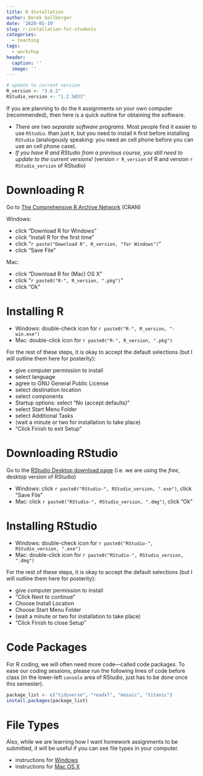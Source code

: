 ```yaml
---
title: R Installation
author: Derek Sollberger
date: '2020-01-19'
slug: r-installation-for-students
categories:
  - teaching
tags:
  - workshop
header:
  caption: ''
  image: ''
---
```


```r
# update to current version
R_version <- "3.6.2"
RStudio_version <- "1.2.5033"
```

If you are planning to do the `R` assignments on your own computer (recommended), then here is a quick outline for obtaining the software.

* *There are two separate software programs*.  Most people find it easier to use `RStudio`. than just `R`, but you need to install `R` first before installing `RStudio` (analogously speaking:  you need an cell phone before you can use an cell phone case).
* *If you have R and RStudio from a previous course, you still need to update to the current versions!* (version `r R_version` of R and version `r RStudio_version` of RStudio)

# Downloading R

Go to [The Comprehensive R Archive Network](https://cran.r-project.org/) (CRAN)

Windows:

* click "Download R for Windows"
* click "install R for the first time"
* click "`r paste("Download R", R_version, "for Windows")`"
* click "Save File"

Mac: 

* click "Download R for (Mac) OS X"
* click "`r paste0("R-", R_version, ".pkg")`"
* click "Ok"

# Installing R

* Windows:  double-check icon for `r paste0("R-", R_version, "-win.exe")`
* Mac:  double-click icon for `r paste0("R-", R_version, ".pkg")`

For the rest of these steps, it is okay to accept the default selections (but I will outline them here for posterity):

* give computer permission to install
* select language
* agree to GNU General Public License
* select destination location
* select components
* Startup options: select "No (accept defaults)"
* select Start Menu Folder
* select Additional Tasks
* (wait a minute or two for installation to take place)
* "Click Finish to exit Setup"


# Downloading RStudio

Go to the [RStudio Desktop download page](https://rstudio.com/products/rstudio/download/#download) (i.e. we are using the *free*, desktop version of RStudio)

* Windows: click `r paste0("RStudio-", RStudio_version, ".exe")`, click "Save File"
* Mac: click `r paste0("RStudio-", RStudio_version, ".dmg")`, click "Ok"


# Installing RStudio

* Windows:  double-check icon for `r paste0("RStudio-", RStudio_version, ".exe")`
* Mac:  double-click icon for `r paste0("RStudio-", RStudio_version, ".dmg")`

For the rest of these steps, it is okay to accept the default selections (but I will outline them here for posterity):

* give computer permission to install
* "Click Next to continue"
* Choose Install Location
* Choose Start Menu Folder
* (wait a minute or two for installation to take place)
* "Click Finish to close Setup"


# Code Packages

For R coding, we will often need more code---called code packages. To ease our coding sessions, please run the following lines of code before class (in the lower-left `console` area of RStudio, just has to be done once this semester).

```r
package_list <- c("tidyverse", "readxl", "mosaic", "titanic")
install.packages(package_list)
```


# File Types

Also, while we are learning how I want homework assignments to be submitted, it will be useful if you can see file types in your computer.

* instructions for [Windows](http://kb.winzip.com/kb/entry/26/)
* instructions for [Mac OS X](https://www.idownloadblog.com/2014/10/29/how-to-show-or-hide-filename-extensions-in-os-x-yosemite/)


